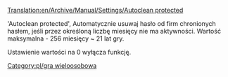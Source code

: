 [[Translation:en/Archive/Manual/Settings/Autoclean protected]]


'Autoclean protected', Automatycznie usuwaj hasło od firm chronionych hasłem, jeśli przez określoną liczbę miesięcy nie ma aktywności. Wartość maksymalna - 256 miesięcy ~ 21 lat gry.

Ustawienie wartości na 0 wyłącza funkcję.

[[Category:pl/gra wieloosobowa]]